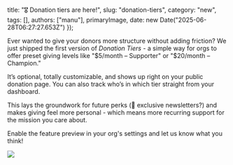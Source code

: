 
  title: "🎖️ Donation tiers are here!",
  slug: "donation-tiers",
  category: "new",
  tags: [],
  authors: ["manu"],
  primaryImage,
  date: new Date("2025-06-28T06:27:27.653Z")
});


Ever wanted to give your donors more structure without adding friction? We just shipped the first version of *Donation Tiers* - a simple way for orgs to offer preset giving levels like "\$5/month – Supporter" or "\$20/month – Champion."

It’s optional, totally customizable, and shows up right on your public donation page. You can also track who’s in which tier straight from your dashboard.

This lays the groundwork for future perks (👀 exclusive newsletters?) and makes giving feel more personal - which means more recurring support for the mission you care about.

Enable the feature preview in your org's settings and let us know what you think!

<img src="https://hc-cdn.hel1.your-objectstorage.com/s/v3/5c0c16ae3a9604b7c95ca3a3f8d725c3687239f7_image.png" />